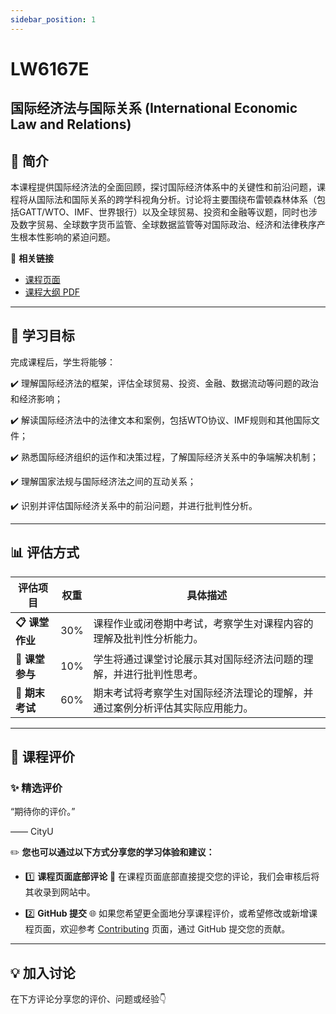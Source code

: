 ```yaml
---
sidebar_position: 1
---
```


# LW6167E
## 国际经济法与国际关系 (International Economic Law and Relations)

## **📘 简介**
本课程提供国际经济法的全面回顾，探讨国际经济体系中的关键性和前沿问题，课程将从国际法和国际关系的跨学科视角分析。讨论将主要围绕布雷顿森林体系（包括GATT/WTO、IMF、世界银行）以及全球贸易、投资和金融等议题，同时也涉及数字贸易、全球数字货币监管、全球数据监管等对国际政治、经济和法律秩序产生根本性影响的紧迫问题。

🔗 **相关链接**
- [课程页面](https://www.cityu.edu.hk/catalogue/pg/202526/course/LW6167E.htm)
- [课程大纲 PDF](https://www.cityu.edu.hk/catalogue/pg/202526/course/LW6167E.pdf)

---

## **🎯 学习目标**

完成课程后，学生将能够：

✔️ 理解国际经济法的框架，评估全球贸易、投资、金融、数据流动等问题的政治和经济影响；

✔️ 解读国际经济法中的法律文本和案例，包括WTO协议、IMF规则和其他国际文件；

✔️ 熟悉国际经济组织的运作和决策过程，了解国际经济关系中的争端解决机制；

✔️ 理解国家法规与国际经济法之间的互动关系；

✔️ 识别并评估国际经济关系中的前沿问题，并进行批判性分析。

---

## **📊 评估方式**

| **评估项目**          | **权重** | **具体描述**                                                                                       |
|----------------------|---------|---------------------------------------------------------------------------------------------------|
| **📋 课堂作业**       | 30%     | 课程作业或闭卷期中考试，考察学生对课程内容的理解及批判性分析能力。                              |
| **📂 课堂参与**       | 10%     | 学生将通过课堂讨论展示其对国际经济法问题的理解，并进行批判性思考。                              |
| **📂 期末考试**       | 60%     | 期末考试将考察学生对国际经济法理论的理解，并通过案例分析评估其实际应用能力。                    |

---

## **💬 课程评价**

### ✨ **精选评价**
<div className={commentStyles.commentBox}>
    <p className={commentStyles.commentText}>
        “期待你的评价。”
    </p>
    <p className={commentStyles.commentAuthor}>—— CityU</p>
</div>

✏️ **您也可以通过以下方式分享您的学习体验和建议：**

- 1️⃣ **课程页面底部评论**
💬 在课程页面底部直接提交您的评论，我们会审核后将其收录到网站中。

- 2️⃣ **GitHub 提交**
🌐 如果您希望更全面地分享课程评价，或希望修改或新增课程页面，欢迎参考 [Contributing](/contributing) 页面，通过 GitHub 提交您的贡献。

---

## **💡 加入讨论**

在下方评论分享您的评价、问题或经验👇
<Utterances />